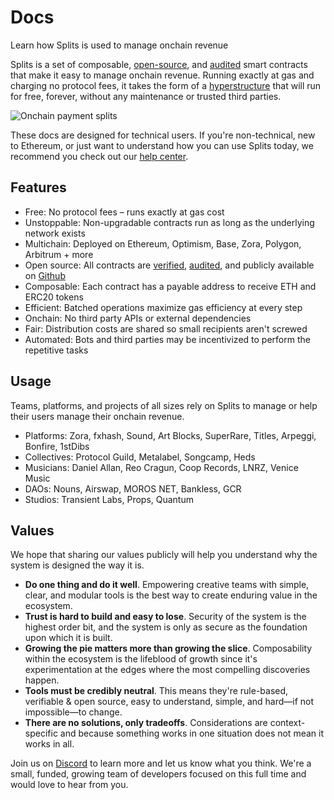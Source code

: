 # Docs

<div className="text-xl text-gray-500">
  Learn how Splits is used to manage onchain revenue
</div>

Splits is a set of composable,
[open-source](https://etherscan.io/address/0x2ed6c4b5da6378c7897ac67ba9e43102feb694ee#code),
and
[audited](https://github.com/0xSplits/splits-contracts/blob/main/audit/0xSplits_A-1.pdf)
smart contracts that make it easy to manage onchain revenue. Running exactly at
gas and charging no protocol fees, it takes the form of a
[hyperstructure](https://jacob.energy/hyperstructures.html) that will run for
free, forever, without any maintenance or trusted third parties.

![Onchain payment splits](./img/index_flow.png)

These docs are designed for technical users. If you're non-technical, new to Ethereum, or
just want to understand how you can use Splits today, we recommend you check out our
[help center](https://splits.org/help/).

## Features

- Free: No protocol fees – runs exactly at gas cost
- Unstoppable: Non-upgradable contracts run as long as the underlying network
  exists
- Multichain: Deployed on Ethereum, Optimism, Base, Zora, Polygon, Arbitrum + more
- Open source: All contracts are
  [verified](https://etherscan.io/address/0x2ed6c4b5da6378c7897ac67ba9e43102feb694ee#code),
  [audited](https://github.com/0xSplits/splits-contracts/blob/main/audit/0xSplits_A-1.pdf),
  and publicly available on [Github](https://github.com/0xSplits)
- Composable: Each contract has a payable address to receive ETH and ERC20
  tokens
- Efficient: Batched operations maximize gas efficiency at every step
- Onchain: No third party APIs or external dependencies
- Fair: Distribution costs are shared so small recipients aren't screwed
- Automated: Bots and third parties may be incentivized to perform the repetitive tasks

## Usage

Teams, platforms, and projects of all sizes rely on Splits to manage or help their users manage
their onchain revenue.

- Platforms: Zora, fxhash, Sound, Art Blocks, SuperRare, Titles, Arpeggi, Bonfire,
  1stDibs
- Collectives: Protocol Guild, Metalabel, Songcamp, Heds
- Musicians: Daniel Allan, Reo Cragun, Coop Records, LNRZ, Venice Music
- DAOs: Nouns, Airswap, MOROS NET, Bankless, GCR
- Studios: Transient Labs, Props, Quantum

## Values

We hope that sharing our values publicly will help you understand why the system
is designed the way it is.

- **Do one thing and do it well**. Empowering creative teams with simple, clear,
  and modular tools is the best way to create enduring value in the ecosystem.
- **Trust is hard to build and easy to lose**. Security of the system is the
  highest order bit, and the system is only as secure as the foundation upon
  which it is built.
- **Growing the pie matters more than growing the slice**. Composability within
  the ecosystem is the lifeblood of growth since it's experimentation at the
  edges where the most compelling discoveries happen.
- **Tools must be credibly neutral**. This means they're rule-based, verifiable
  & open source, easy to understand, simple, and hard—if not impossible—to
  change.
- **There are no solutions, only tradeoffs**. Considerations are
  context-specific and because something works in one situation does not mean it
  works in all.

Join us on [Discord](https://chat.splits.org/) to learn more and let us know
what you think. We're a small, funded, growing team of developers focused on
this full time and would love to hear from you.
